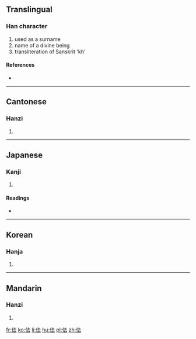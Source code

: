 ==Translingual==

===Han character===
{{Han char|rn=9|rad=人|as=05|sn=7|four=2423<sub>1</sub>|canj=人土戈 (OGI)|ids=⿰[[亻]][[去]]}}

# used as a surname
# name of a divine being
# transliteration of Sanskrit 'kh'

====References====
* {{Han ref|kx=0098.030|dkj=00499|dj=0206.140|hdz=10129.120|uh=4F49|ud=20297|bh=CA5D|bd=51805}}

----

==Cantonese==

===Hanzi===
{{yue-hanzi|jyut=|y=keui1}}

# {{defn|lang=yue|sort=人05}}

----

==Japanese==

===Kanji===
{{ja-kanji|grade=|rs=人05}}

# {{defn|lang=ja|sort=人05}}

====Readings====
* {{ja-readings|on=[[きょ]] (kyo), [[こ]] (ko), [[きゃ]] (kya), [[か]] (ka)|kun=}}

----

==Korean==

===Hanja===
{{ko-hanja|hangeul=[[구]], [[거]]|rv=gu, geo|mr=ku, kŏ}}

# {{defn|lang=ko|sort=人05}}

----

==Mandarin==

===Hanzi===
{{cmn-hanzi|pin=[[qū]] ([[qu1]])|wg=ch'ü<sup>1</sup>}}

# {{defn|lang=cmn|sort=人05}}

[[fr:佉]]
[[ko:佉]]
[[li:佉]]
[[hu:佉]]
[[pl:佉]]
[[zh:佉]]